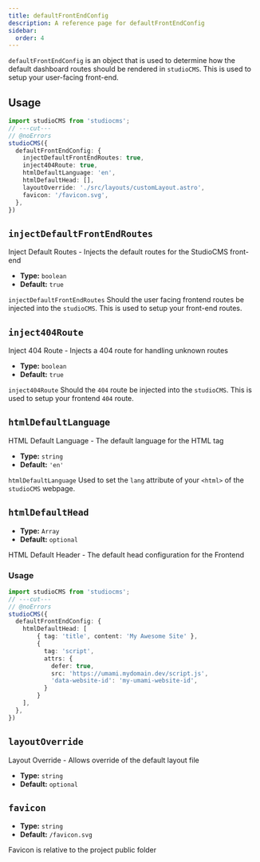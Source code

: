 ```yaml
---
title: defaultFrontEndConfig
description: A reference page for defaultFrontEndConfig
sidebar:
  order: 4
---
```


`defaultFrontEndConfig` is an object that is used to determine how the default dashboard routes should be rendered in `studioCMS`. This is used to setup your user-facing front-end.

## Usage

```ts twoslash {2-9}
import studioCMS from 'studiocms';
// ---cut---
// @noErrors
studioCMS({
  defaultFrontEndConfig: {
    injectDefaultFrontEndRoutes: true,
    inject404Route: true,
    htmlDefaultLanguage: 'en',
    htmlDefaultHead: [],
    layoutOverride: './src/layouts/customLayout.astro',
    favicon: '/favicon.svg',
  },
})
```

## `injectDefaultFrontEndRoutes`

Inject Default Routes - Injects the default routes for the StudioCMS front-end

- **Type:** `boolean`
- **Default:** `true`

`injectDefaultFrontEndRoutes` Should the user facing frontend routes be injected into the `studioCMS`. This is used to setup your front-end routes.

## `inject404Route`

Inject 404 Route - Injects a 404 route for handling unknown routes

- **Type:** `boolean`
- **Default:** `true`

`inject404Route` Should the `404` route be injected into the `studioCMS`.  This is used to setup your frontend `404` route.

## `htmlDefaultLanguage`

HTML Default Language - The default language for the HTML tag

- **Type:** `string`
- **Default:** `'en'`

`htmlDefaultLanguage` Used to set the `lang` attribute of your `<html>` of the `studioCMS` webpage.

## `htmlDefaultHead`

- **Type:** `Array`
- **Default:** `optional`

HTML Default Header - The default head configuration for the Frontend

### Usage


```ts twoslash {3-13}
import studioCMS from 'studiocms';
// ---cut---
// @noErrors
studioCMS({
  defaultFrontEndConfig: {
    htmlDefaultHead: [
        { tag: 'title', content: 'My Awesome Site' },
        {
          tag: 'script',
          attrs: {
            defer: true,
            src: 'https://umami.mydomain.dev/script.js',
            'data-website-id': 'my-umami-website-id',
          }
        }
    ],
  },
})
```

## `layoutOverride`

Layout Override - Allows override of the default layout file

- **Type:** `string`
- **Default:** `optional`

## `favicon`

- **Type:** `string`
- **Default:** `/favicon.svg`

Favicon is relative to the project public folder
